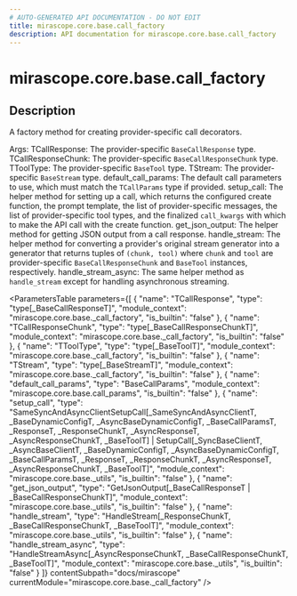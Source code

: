 ```yaml
---
# AUTO-GENERATED API DOCUMENTATION - DO NOT EDIT
title: mirascope.core.base.call_factory
description: API documentation for mirascope.core.base.call_factory
---
```


# mirascope.core.base.call_factory

<ApiType type="Function" />

## Description

A factory method for creating provider-specific call decorators.

Args:
    TCallResponse: The provider-specific `BaseCallResponse` type.
    TCallResponseChunk: The provider-specific `BaseCallResponseChunk` type.
    TToolType: The provider-specific `BaseTool` type.
    TStream: The provider-specific `BaseStream` type.
    default_call_params: The default call parameters to use, which must match the
        `TCallParams` type if provided.
    setup_call: The helper method for setting up a call, which returns the
        configured create function, the prompt template, the list of
        provider-specific messages, the list of provider-specific tool types, and
        the finalized `call_kwargs` with which to make the API call with the create
        function.
    get_json_output: The helper method for getting JSON output from a call response.
    handle_stream: The helper method for converting a provider's original stream
        generator into a generator that returns tuples of `(chunk, tool)` where
        `chunk` and `tool` are provider-specific `BaseCallResponseChunk` and
        `BaseTool` instances, respectively.
    handle_stream_async: The same helper method as `handle_stream` except for
        handling asynchronous streaming.

<ParametersTable
  parameters={[
  {
    "name": "TCallResponse",
    "type": "type[_BaseCallResponseT]",
    "module_context": "mirascope.core.base._call_factory",
    "is_builtin": "false"
  },
  {
    "name": "TCallResponseChunk",
    "type": "type[_BaseCallResponseChunkT]",
    "module_context": "mirascope.core.base._call_factory",
    "is_builtin": "false"
  },
  {
    "name": "TToolType",
    "type": "type[_BaseToolT]",
    "module_context": "mirascope.core.base._call_factory",
    "is_builtin": "false"
  },
  {
    "name": "TStream",
    "type": "type[_BaseStreamT]",
    "module_context": "mirascope.core.base._call_factory",
    "is_builtin": "false"
  },
  {
    "name": "default_call_params",
    "type": "BaseCallParams",
    "module_context": "mirascope.core.base.call_params",
    "is_builtin": "false"
  },
  {
    "name": "setup_call",
    "type": "SameSyncAndAsyncClientSetupCall[_SameSyncAndAsyncClientT, _BaseDynamicConfigT, _AsyncBaseDynamicConfigT, _BaseCallParamsT, _ResponseT, _ResponseChunkT, _AsyncResponseT, _AsyncResponseChunkT, _BaseToolT] | SetupCall[_SyncBaseClientT, _AsyncBaseClientT, _BaseDynamicConfigT, _AsyncBaseDynamicConfigT, _BaseCallParamsT, _ResponseT, _ResponseChunkT, _AsyncResponseT, _AsyncResponseChunkT, _BaseToolT]",
    "module_context": "mirascope.core.base._utils",
    "is_builtin": "false"
  },
  {
    "name": "get_json_output",
    "type": "GetJsonOutput[_BaseCallResponseT | _BaseCallResponseChunkT]",
    "module_context": "mirascope.core.base._utils",
    "is_builtin": "false"
  },
  {
    "name": "handle_stream",
    "type": "HandleStream[_ResponseChunkT, _BaseCallResponseChunkT, _BaseToolT]",
    "module_context": "mirascope.core.base._utils",
    "is_builtin": "false"
  },
  {
    "name": "handle_stream_async",
    "type": "HandleStreamAsync[_AsyncResponseChunkT, _BaseCallResponseChunkT, _BaseToolT]",
    "module_context": "mirascope.core.base._utils",
    "is_builtin": "false"
  }
]}
  contentSubpath="docs/mirascope"
  currentModule="mirascope.core.base._call_factory"
/>

<ReturnType
  type="CallDecorator[_BaseCallResponseT, _BaseCallResponseChunkT, _BaseDynamicConfigT, _AsyncBaseDynamicConfigT, _BaseCallParamsT, _BaseStreamT, _SyncBaseClientT, _AsyncBaseClientT, _SameSyncAndAsyncClientT]"
  moduleContext="mirascope.core.base._utils._protocols"
  isBuiltin={false}
  contentSubpath="docs/mirascope"
  currentModule="mirascope.core.base._call_factory"
/>



